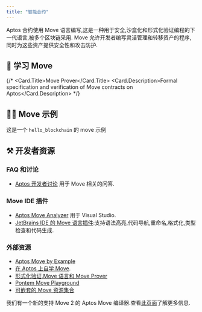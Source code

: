 ```yaml
---
title: "智能合约"
---
```




Aptos 合约使用 Move 语言编写,这是一种用于安全,沙盒化和形式化验证编程的下一代语言,被多个区块链采用.
Move 允许开发者编写灵活管理和转移资产的程序,同时为这些资产提供安全性和攻击防护.

## 📖 学习 Move

<CardGrid>
  <LinkCard href="/zh/build/smart-contracts/why-move" title="为什么选择 Move？" description="了解 Aptos 为什么使用 Move 语言" />

  {/* <Card href="smart-contracts/prover">
                          <Card.Title>Move Prover</Card.Title>
                          <Card.Description>Formal specification and verification of Move contracts on Aptos</Card.Description>
                        </Card> */}

  <LinkCard href="/zh/build/smart-contracts/create-package" title="创建包" description="通过学习如何创建 Move 包开始" />

  <LinkCard href="/zh/build/smart-contracts/objects" title="对象" description="学习如何在 Aptos 上使用对象标准来创建可组合和灵活的链上原语" />
</CardGrid>

## 👨‍💻 Move 示例

<CardGrid>
  <LinkCard href="https://github.com/aptos-labs/aptos-core/tree/main/aptos-move/move-examples" title="Aptos Move 示例" description="30+ 个关于如何在 Aptos 上开发 Move 的示例" target="_blank" />

  <LinkCard href="https://github.com/aptos-labs/aptos-core/tree/main/aptos-move/move-examples/move-tutorial" title="Move 教程" description="涵盖 Move 编程的基础知识" target="_blank" />

  <LinkCard href="/zh/build/guides/first-move-module" title="你的第一个 Move 模块" description="一个  示例，展示如何发布你的第一个 move 模块" />
</CardGrid>

这是一个 `hello_blockchain` 的 move 示例

<RemoteCodeblock permalink="https://github.com/aptos-labs/aptos-core/blob/77e1d222ebc5e7294e115e0d090c001da1d0e072/aptos-move/move-examples/hello_blockchain/sources/hello_blockchain.move#L1-L59" />

## ⚒️ 开发者资源

### FAQ 和讨论

- [Aptos 开发者讨论](https://github.com/aptos-labs/aptos-developer-discussions/discussions) 用于 Move 相关的问答.

### Move IDE 插件

- [Aptos Move Analyzer](https://marketplace.visualstudio.com/items?itemName=MoveBit.aptos-move-analyzer) 用于 Visual Studio.
- [JetBrains IDE 的 Move 语言插件](https://plugins.jetbrains.com/plugin/14721-move-language):支持语法高亮,代码导航,重命名,格式化,类型检查和代码生成.

### 外部资源

- [Aptos Move by Example](https://move-developers-dao.gitbook.io/aptos-move-by-example)
- [在 Aptos 上自学 Move](https://github.com/econia-labs/teach-yourself-move).
- [形式化验证,Move 语言和 Move Prover](https://www.certik.com/resources/blog/2wSOZ3mC55AB6CYol6Q2rP-formal-verification-the-move-language-and-the-move-prover)
- [Pontem Move Playground](https://playground.pontem.network/)
- [可嵌套的 Move 资源集合](https://github.com/taoheorg/taohe)

我们有一个新的支持 Move 2 的 Aptos Move 编译器.查看[此页面](/zh/build/smart-contracts/compiler_v2)了解更多信息.
